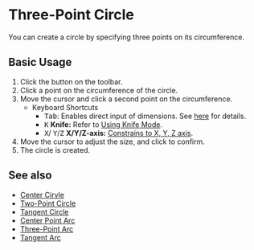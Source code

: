 
# Three-Point Circle

<Reference shortcut='' command='Three-Point Circle' button='Toolbar' />

You can create a circle by specifying three points on its circumference.

## Basic Usage

1. Click the <ButtonIcon type="button-three-point-circle" /> button on the toolbar.
2. Click a point on the circumference of the circle.
3. Move the cursor and click a second point on the circumference.
   - <Kst>Keyboard Shortcuts</Kst>
      - <kbd>Tab</kbd>: Enables direct input of dimensions. See [here](/tool/sketching-essentials#specify-dimensions-numerically) for details.
      - <kbd>K</kbd> **Knife:** Refer to [Using Knife Mode](/tool/sketching-essentials#use-knife-mode).
      - <kbd>X</kbd>/ <kbd>Y</kbd>/<kbd>Z</kbd> **X/Y/Z-axis:** [Constrains to X, Y, Z axis](/tool/sketching-essentials#constrain-to-an-axis).
4. Move the cursor to adjust the size, and click to confirm.
5. The circle is created.


<VideoPlayer fileName="three-point-circle"/>

## See also
- [Center Cirvle](center-circle)
- [Two-Point Circle](two-point-circle)
- [Tangent Circle](tangent-circle)
- [Center Point Arc](center-point-arc)
- [Three-Point Arc](three-point-arc)
- [Tangent Arc](tangent-arc)